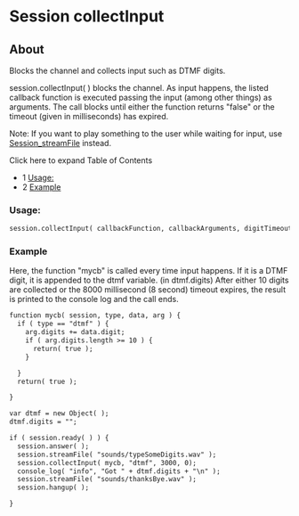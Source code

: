 
# Session collectInput 

 

## About

Blocks the channel and collects input such as DTMF digits.

session.collectInput( ) blocks the channel. As input happens, the listed callback function is executed passing the input (among other things) as arguments. The call blocks until either the function returns "false" or the timeout (given in milliseconds) has expired.

Note: If you want to play something to the user while waiting for input, use [Session\_streamFile](https://wiki.freeswitch.org/wiki/Session%5FstreamFile "Session streamFile") instead.

Click here to expand Table of Contents

* 1 [Usage:](#usage)
* 2 [Example](#example)

### Usage:

```xml
session.collectInput( callbackFunction, callbackArguments, digitTimeoutInMilliseconds, absoluteTimeoutInMilliseconds );
```

### Example

Here, the function "mycb" is called every time input happens. If it is a DTMF digit, it is appended to the dtmf variable. (in dtmf.digits) After either 10 digits are collected or the 8000 millisecond (8 second) timeout expires, the result is printed to the console log and the call ends.

```xml
function mycb( session, type, data, arg ) {
  if ( type == "dtmf" ) {
    arg.digits += data.digit;
    if ( arg.digits.length >= 10 ) {
      return( true );
    }

  }
  return( true );

}

var dtmf = new Object( );
dtmf.digits = "";

if ( session.ready( ) ) {
  session.answer( );
  session.streamFile( "sounds/typeSomeDigits.wav" );
  session.collectInput( mycb, "dtmf", 3000, 0);
  console_log( "info", "Got " + dtmf.digits + "\n" );
  session.streamFile( "sounds/thanksBye.wav" );
  session.hangup( );

}
```


